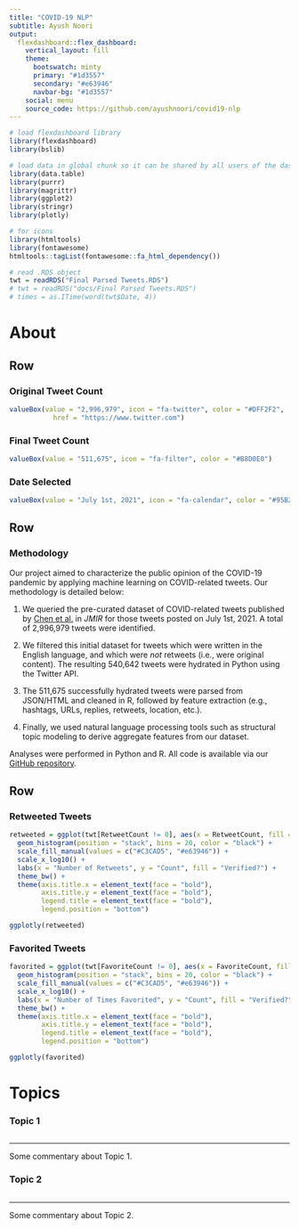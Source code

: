 ```yaml
---
title: "COVID-19 NLP"
subtitle: Ayush Noori
output: 
  flexdashboard::flex_dashboard:
    vertical_layout: fill
    theme:
      bootswatch: minty
      primary: "#1d3557"
      secondary: "#e63946"
      navbar-bg: "#1d3557"
    social: menu
    source_code: https://github.com/ayushnoori/covid19-nlp
---
```



```r

# load flexdashboard library
library(flexdashboard)
library(bslib)

# load data in global chunk so it can be shared by all users of the dashboard
library(data.table)
library(purrr)
library(magrittr)
library(ggplot2)
library(stringr)
library(plotly)

# for icons
library(htmltools)
library(fontawesome)
htmltools::tagList(fontawesome::fa_html_dependency())

# read .RDS object
twt = readRDS("Final Parsed Tweets.RDS")
# twt = readRDS("docs/Final Parsed Tweets.RDS")
# times = as.ITime(word(twt$Date, 4))

```

<link rel="shortcut icon" href="docs/virus-favicon.svg">

About {data-orientation=rows data-icon="fa-info-circle"}
=====================================

Row
-----------------------------------------------------------------------

### Original Tweet Count {.value-box}

```r

valueBox(value = "2,996,979", icon = "fa-twitter", color = "#DFF2F2",
           href = "https://www.twitter.com")

```

### Final Tweet Count {.value-box}

```r

valueBox(value = "511,675", icon = "fa-filter", color = "#B8D0E0")

```

### Date Selected {.value-box}

```r

valueBox(value = "July 1st, 2021", icon = "fa-calendar", color = "#95B2DC")

```

Row {data-height=350}
-----------------------------------------------------------------------

### Methodology

Our project aimed to characterize the public opinion of the COVID-19 pandemic by applying machine learning on COVID-related tweets. Our methodology is detailed below:

1. We queried the pre-curated dataset of COVID-related tweets published by [Chen et al.](https://doi.org/10.2196/19273) in *JMIR* for those tweets posted on July 1st, 2021. A total of 2,996,979 tweets were identified.

2. We filtered this initial dataset for tweets which were written in the English language, and which were *not* retweets (i.e., were original content). The resulting 540,642 tweets were hydrated in Python using the Twitter API.

3. The 511,675 successfully hydrated tweets were parsed from JSON/HTML and cleaned in R, followed by feature extraction (e.g., hashtags, URLs, replies, retweets, location, etc.). 

4. Finally, we used natural language processing tools such as structural topic modeling to derive aggregate features from our dataset.

Analyses were performed in Python and R. All code is available via our [GitHub repository](https://github.com/ayushnoori/covid19-nlp).

Row {data-height=650}
-----------------------------------------------------------------------

### Retweeted Tweets

```r

retweeted = ggplot(twt[RetweetCount != 0], aes(x = RetweetCount, fill = UserVerified)) +
  geom_histogram(position = "stack", bins = 20, color = "black") +
  scale_fill_manual(values = c("#C3CAD5", "#e63946")) +
  scale_x_log10() +
  labs(x = "Number of Retweets", y = "Count", fill = "Verified?") +
  theme_bw() +
  theme(axis.title.x = element_text(face = "bold"),
        axis.title.y = element_text(face = "bold"),
        legend.title = element_text(face = "bold"),
        legend.position = "bottom")

ggplotly(retweeted)

```

### Favorited Tweets

```r

favorited = ggplot(twt[FavoriteCount != 0], aes(x = FavoriteCount, fill = UserVerified)) +
  geom_histogram(position = "stack", bins = 20, color = "black") +
  scale_fill_manual(values = c("#C3CAD5", "#e63946")) +
  scale_x_log10() +
  labs(x = "Number of Times Favorited", y = "Count", fill = "Verified?") +
  theme_bw() +
  theme(axis.title.x = element_text(face = "bold"),
        axis.title.y = element_text(face = "bold"),
        legend.title = element_text(face = "bold"),
        legend.position = "bottom")

ggplotly(favorited)

```


Topics {.storyboard data-icon="fa-file-alt"}
=====================================

### Topic 1

```r

```

*** 

Some commentary about Topic 1.

### Topic 2

```r

```

*** 

Some commentary about Topic 2.